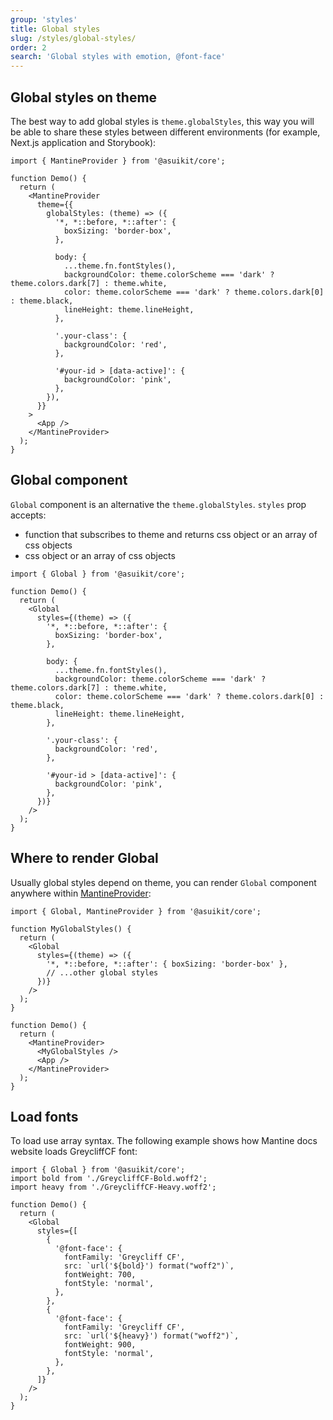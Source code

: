 ```yaml
---
group: 'styles'
title: Global styles
slug: /styles/global-styles/
order: 2
search: 'Global styles with emotion, @font-face'
---
```


## Global styles on theme

The best way to add global styles is `theme.globalStyles`, this way you will be able to share these styles between different environments (for example, Next.js application and Storybook):

```tsx
import { MantineProvider } from '@asuikit/core';

function Demo() {
  return (
    <MantineProvider
      theme={{
        globalStyles: (theme) => ({
          '*, *::before, *::after': {
            boxSizing: 'border-box',
          },

          body: {
            ...theme.fn.fontStyles(),
            backgroundColor: theme.colorScheme === 'dark' ? theme.colors.dark[7] : theme.white,
            color: theme.colorScheme === 'dark' ? theme.colors.dark[0] : theme.black,
            lineHeight: theme.lineHeight,
          },

          '.your-class': {
            backgroundColor: 'red',
          },

          '#your-id > [data-active]': {
            backgroundColor: 'pink',
          },
        }),
      }}
    >
      <App />
    </MantineProvider>
  );
}
```

## Global component

`Global` component is an alternative the `theme.globalStyles`. `styles` prop accepts:

- function that subscribes to theme and returns css object or an array of css objects
- css object or an array of css objects

```tsx
import { Global } from '@asuikit/core';

function Demo() {
  return (
    <Global
      styles={(theme) => ({
        '*, *::before, *::after': {
          boxSizing: 'border-box',
        },

        body: {
          ...theme.fn.fontStyles(),
          backgroundColor: theme.colorScheme === 'dark' ? theme.colors.dark[7] : theme.white,
          color: theme.colorScheme === 'dark' ? theme.colors.dark[0] : theme.black,
          lineHeight: theme.lineHeight,
        },

        '.your-class': {
          backgroundColor: 'red',
        },

        '#your-id > [data-active]': {
          backgroundColor: 'pink',
        },
      })}
    />
  );
}
```

## Where to render Global

Usually global styles depend on theme, you can render `Global` component anywhere within [MantineProvider](/theming/asuikit-provider/):

```tsx
import { Global, MantineProvider } from '@asuikit/core';

function MyGlobalStyles() {
  return (
    <Global
      styles={(theme) => ({
        '*, *::before, *::after': { boxSizing: 'border-box' },
        // ...other global styles
      })}
    />
  );
}

function Demo() {
  return (
    <MantineProvider>
      <MyGlobalStyles />
      <App />
    </MantineProvider>
  );
}
```

## Load fonts

To load use array syntax. The following example shows how Mantine docs website loads GreycliffCF font:

```tsx
import { Global } from '@asuikit/core';
import bold from './GreycliffCF-Bold.woff2';
import heavy from './GreycliffCF-Heavy.woff2';

function Demo() {
  return (
    <Global
      styles={[
        {
          '@font-face': {
            fontFamily: 'Greycliff CF',
            src: `url('${bold}') format("woff2")`,
            fontWeight: 700,
            fontStyle: 'normal',
          },
        },
        {
          '@font-face': {
            fontFamily: 'Greycliff CF',
            src: `url('${heavy}') format("woff2")`,
            fontWeight: 900,
            fontStyle: 'normal',
          },
        },
      ]}
    />
  );
}
```
